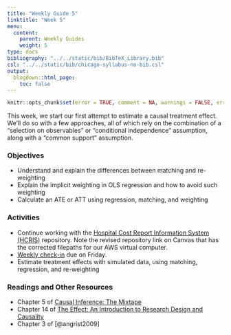 ```yaml
---
title: "Weekly Guide 5"
linktitle: "Week 5"
menu:
  content:
    parent: Weekly Guides
    weight: 5
type: docs
bibliography: "../../static/bib/BibTeX_Library.bib"
csl: "../../static/bib/chicago-syllabus-no-bib.csl"
output:
  blogdown::html_page:
    toc: false
---
```


```r
knitr::opts_chunk$set(error = TRUE, comment = NA, warnings = FALSE, errors = FALSE, messages = FALSE, tidy = FALSE, echo = FALSE)
```

This week, we start our first attempt to estimate a causal treatment effect. We'll do so with a few approaches, all of which rely on the combination of a "selection on observables" or "conditional independence" assumption, along with a "common support" assumption.


### Objectives
- Understand and explain the differences between matching and re-weighting
- Explain the implicit weighting in OLS regression and how to avoid such weighting
- Calculate an ATE or ATT using regression, matching, and weighting

### Activities 
- Continue working with the [Hospital Cost Report Information System (HCRIS)](https://github.com/imccart/HCRIS) repository. Note the revised repository link on Canvas that has the corrected filepaths for our AWS virtual computer.
- [Weekly check-in](/assignment/weekly-check-in.html) due on Friday.
- Estimate treatment effects with simulated data, using matching, regression, and re-weighting

### Readings and Other Resources
  - Chapter 5 of [Causal Inference: The Mixtape](https://mixtape.scunning.com/)
  - Chapter 14 of [The Effect: An Introduction to Research Design and Causality](https://theeffectbook.net/)
  - Chapter 3 of [@angrist2009]

